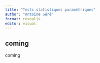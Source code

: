 ```yaml
---
title: "Tests statistiques paramétriques"
author: "Antoine Géré"
format: revealjs
editor: visual
---
```


## coming

coming